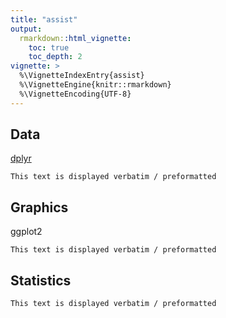 ```yaml
---
title: "assist"
output: 
  rmarkdown::html_vignette:
    toc: true
    toc_depth: 2
vignette: >
  %\VignetteIndexEntry{assist}
  %\VignetteEngine{knitr::rmarkdown}
  %\VignetteEncoding{UTF-8}
---
```


## Data

[dplyr](dplyr.html)

```
This text is displayed verbatim / preformatted
```


## Graphics

ggplot2

```
This text is displayed verbatim / preformatted
```


## Statistics


```
This text is displayed verbatim / preformatted
```
